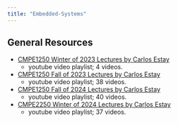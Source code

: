 ```yaml
---
title: "Embedded-Systems"
---
```


## General Resources

- [CMPE1250 Winter of 2023 Lectures by Carlos Estay](https://www.youtube.com/playlist?list=PLtPfFKnaEIMj5lHarN9wmaAMJDxcYGMpB){target="_blank"}
  - youtube video playlist; 4 videos.

- [CMPE1250 Fall of 2023 Lectures by Carlos Estay](https://www.youtube.com/playlist?list=PLtPfFKnaEIMjgGVukyIIZQNxSEmmFh_K8){target="_blank"}
  - youtube video playlist; 38 videos.


- [CMPE1250 Fall of 2024 Lectures by Carlos Estay](https://www.youtube.com/playlist?list=PLtPfFKnaEIMipKCt70AbjncvuqiSdQ3yI){target="_blank"}
  - youtube video playlist; 40 videos.


- [CMPE2250 Winter of 2024 Lectures by Carlos Estay](https://www.youtube.com/playlist?list=PLtPfFKnaEIMic1uFGB-Vfh3B7FwUz0FHM){target="_blank"}
  - youtube video playlist; 37 videos.
